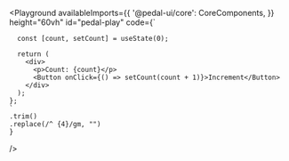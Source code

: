 
<Meta title="Playground" />

  <Playground
    availableImports={{
      '@pedal-ui/core': CoreComponents,
    }}
    height="60vh"
    id="pedal-play"
    code={`

      const [count, setCount] = useState(0);

      return (
        <div>
          <p>Count: {count}</p>
          <Button onClick={() => setCount(count + 1)}>Increment</Button>
        </div>
      );
    };
    `
    .trim()
    .replace(/^ {4}/gm, "")
    }

/>
